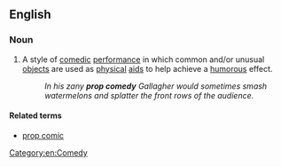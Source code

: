 ==English==

===Noun===
{{wikipedia}}
{{en-noun|sg=[[prop]] [[comedy]]|prop comedies}}

#A style of [[comedic]] [[performance]] in which common and/or unusual [[objects]] are used as [[physical]] [[aids]] to help achieve a [[humorous]] effect.
#:''In his zany '''prop comedy''' Gallagher would sometimes smash watermelons and splatter the front rows of the audience.''

====Related terms====
*[[prop comic]]

[[Category:en:Comedy]]